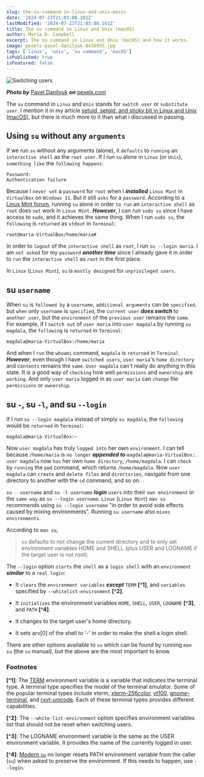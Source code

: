 ```yaml
---
slug: the-su-command-in-linux-and-unix-macos
date: '2024-07-23T21:03:08.161Z'
lastModified: '2024-07-23T21:03:08.161Z'
title: The su command in Linux and Unix (macOS)
author: Maria D. Campbell
excerpt: The su command in Linux and Unix (macOS) and how it works.
image: pexels-pavel-danilyuk-8438955.jpg
tags: ['linux', 'unix', 'su command', 'macOS']
isPublished: true
isFeatured: false
---
```


![Switching users](pexels-pavel-danilyuk-8438955.jpg)

**_Photo by_** [Pavel Danilyuk](https://www.pexels.com/@pavel-danilyuk/)
**_on_**
[pexels.com](https://www.pexels.com/photo/a-red-switch-for-an-artificial-intelligence-system-8438955/)

The `su` command in `Linux` and `Unix` stands for `switch user` or
`substitute user`. I mention it in my article
[setuid, setgid, and sticky bit in Linux and Unix (macOS)](http://localhost:3000/blog/setuid-setgid-and-sticky-bit-in-linux-and-unix-macos),
but there is much more to it than what i discussed in passing.

## Using `su` without any `arguments`

If we run `su` without any arguments (alone), it `defaults` to `running` an
`interactive shell` as the `root user`. If I run `su` alone in `Linux` (or
`Unix`), `something like` the `following happens`:

```shell
Password:
Authentication failure
```

Because I `never set` a `password` for `root` when I **_installed_**
`Linux Mint` in `VirtualBox` on `Windows 11`. But it still `asks` for a
`password`. According to a
[Linux Mint forum](https://forums.linuxmint.com/viewtopic.php?t=370898#google_vignette),
running `su` alone in order `to run` an `interactive shell` as `root` does `not`
work in `Linux Mint`. **_However_**, I can run `sudo su` since I have access to
`sudo`, and it achieves the same thing. When I run `sudo su`, the `following` is
`returned` as `stdout` in `Terminal`:

```shell
root@maria-VirtualBox/home/maria#
```

In order to `logout` of the `interactive shell` as `root`, I run
`su --login maria`. I am `not asked` for my `password` **_another time_** since
I already gave it in order to `run` the `interactive shell` as `root` in the
first place.

In `Linux` (`Linux Mint`), `su` is `mostly designed` for `unprivileged users`.

## su `username`

When `su` is `followed by` a `username`, `additional arguments` can be
`specified`. but `when` only `username` is `specified`, the `current user`
**_does switch_** to `another user`, but the `environment` of the
`previous user` remains the `same`. For example, if I `switch out` of
`user maria` into `user magdala` by running `su magdala`, the `following` is
`returned` in `Terminal`:

```shell
magdala@maria-VirtualBox:/home/maria
```

And when I `run` the `whoami` command, `magdala` is `returned` in `Terminal`.
**_However_**, even though I have `switched users`, `user maria`'s
`home directory` and c`ontents` remains the `same`. `User magdala` can't really
do anything in this state. It is a good way of `checking` how well `permissions`
and `ownership` are `working`. And only `user maria` logged in as `user maria`
can `change` file `permissions` or `ownership`.

## su `-`, su `-l`, and su `--login`

If I run `su --login magdala` instead of simply `su magdala`, the `following`
would be `returned` in `Terminal`:

```shell
magdala@maria-VirtualBox:~
```

Now `user magdala` has truly `logged into` her own `environment`. I can tell
because `/home/maria` is `no longer` **_appended to_**
`magdala@maria-VirtualBox:`. `user magdala` now `has` her own `home directory`,
`/home/magdala`. I can `check` by `running` the `pwd` command, which returns
`/home/magdala`. Now `user magdala` can `create` and `delete files` and
`directories`, navigate from one directory to another with the `cd` command, and
so on.

`su - username` and `su -l username` **_login_** `users` into their
`own environment` in the `same way` as `su --login username`. `Linux`
(`Linux Mint`) `man su` recommends using `su --login username` "in order to
avoid side effects caused by mixing environments". Running `su username` also
`mixes environments`.

According to `man su`,

> `su` defaults to not change the current directory and to only set environment
> variables HOME and SHELL (plus USER and LOGNAME if the target user is not
> root).

The `--login` option `starts` the `shell` as a `login shell` with an
`environment` **_similar_** to a `real login`:

-   It `clears` the `environment variables` **_except_** `TERM` **[^1]**, and
    `variables` specified by `--whitelist-environment` **[^2]**.

-   It `initializes` the environment variables `HOME`, `SHELL`, `USER`,
    `LOGNAME` **[^3]**, and `PATH` **[^4]**.

-   It changes to the target user's home directory.

-   It sets arv[0] of the shell to '-' in order to make the shell a login shell.

There are other options available to `su` which can be found by running `man su`
(the `su` manual), but the above are the most important to know.

### Footnotes

**[^1]**: The [TERM](https://www.baeldung.com/linux/term-environment-variable)
environment variable is a variable that indicates the terminal type. A terminal
type specifies the model of the terminal emulator. Some of the popular terminal
types include xterm, [xterm-256color](https://robotmoon.com/256-colors/),
[vt100](https://en.wikipedia.org/wiki/VT100),
[gnome-terminal](https://help.gnome.org/users/gnome-terminal/stable/), and
[rxvt-unicode](https://en.wikipedia.org/wiki/Rxvt). Each of these terminal types
provides different capabilities.

**[^2]**: The `--white-list-environment` option specifies environment variables
list that should not be reset when switching users.

**[^3]**: The LOGNAME environment variable is the same as the USER environment
variable. It provides the name of the currently logged in user.

**[^4]**:
[Modern `su`](https://unix.stackexchange.com/questions/466373/setting-the-root-path-for-su)
no longer resets PATH environment variable from the caller (`su`) when asked to
preserve the environment. If this needs to happen, use `--login`.
